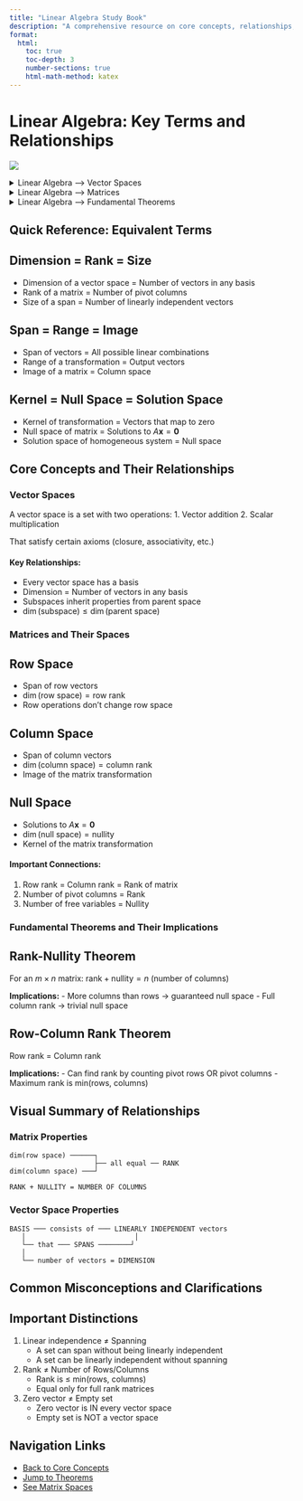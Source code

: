 ```yaml
---
title: "Linear Algebra Study Book"
description: "A comprehensive resource on core concepts, relationships, and theorems in linear algebra."
format:
  html:
    toc: true
    toc-depth: 3
    number-sections: true
    html-math-method: katex
---
```


# Linear Algebra: Key Terms and Relationships

![](https://mermaid.ink/img/pako:eNp9VF1vmzAU_SuW-zhSBQj5QNqkJGjSpK2a2moPc_pgwAlWjY2MSZNW_e-9gJ0mdF0UIeN77rnn3mP8gjOVMxzjnaZVge6TjUTwW5KfXDKq0VLsWKrpAxqNvqEV-cMyozS6q2jG6geL7WJr8osazYfbCfneyJyWTBoq0H3BlGZlC-lBq57XJwnbcskNV9Kmr3wbouSOGfTETYFonncQRGWO6owKEFg2wvBK8Iza5AviwCp2olaB3aeuwR8yZxWDh8zYEJQ6UPIpJHOQtSpTLjsRH9oLyYrW_KQhtLtOgzgiflJhUA3tmoLCoqKybp_vZV1qShIOM63P5hWmLuaTm6ZMmUZqi_Z9-1AAhnZEqdXR56x753xyq576Ty3Z2rcRGD6IaIk0QPYXszyBUpLzEn3tIJrKxyF_QNZKNKW8LBHY4HuJrEcNqjicq2JR_yoUQuNCXJYJbQjKQGJnDzIKLQ9ANR6CXA0JNNwch_wT8pvvlTlJm9htMJLRnMsdkkqOnplWCIzUnH1ApmfWVB1XO7fzVpL-swFPYHd00wtxH46lS3wLoqTNRV-c4E664-8HVQ-Zg9btkXXkti_dhQMbB1Jr5CfTtkT2VA-1hTZKyRK8gAPHalTQPUM13AKo5s-sI6rNUTC4JLZciPhqu9h6tdHqkcVXYRja9eiJ56aIJ9XB4Vfe2ktsTpr-JyeoDtjDJdMl5Tlcby-tug02BSvZBsewzKl-3OCNfAUcbYy6O8oMx0Y3zMNaNbsCx1sqanhrqpwalnAKd2TpIHBm_yp1_orjF3zAsR_515E_g_9iPo-mwWTm4SOOg2h-Hc1n4TiMFrPpOIpmrx5-7hj865k_Hs8XwXg6XURRNJ2-vgFBU7c1)

<details>
<summary>Linear Algebra --> Vector Spaces</summary>

```mermaid
graph TD
    A[Linear Algebra] --> B[Vector Spaces]

    B --> B1[Definition]
    B1 --> B1a[Set with addition and scalar multiplication]

    B --> B2[Vectors]
    B2 --> B2a[Linear Independence]
    B2 --> B2b[Linear Dependence]
    B2 --> B2c[Linear Combinations]

    B --> B3[Basis]
    B3 --> B3a[Linearly independent set that spans space]
    B3 --> B3b[Dimension]
    B3b --> B3b1[Number of vectors in any basis]

style A fill:#f9f,stroke:#333,stroke-width:4px
style B fill:#bbf,stroke:#333,stroke-width:2px
```

</details>

<details>
<summary>Linear Algebra --> Matrices</summary>

```mermaid
graph TD
    A[Linear Algebra] --> C[Matrices]
    C --> C1[Row Space]
    C1 --> C1a[Span of row vectors]
    C1 --> C1b[dim = row rank]

    C --> C2[Column Space]
    C2 --> C2a[Span of column vectors]
    C2 --> C2b[dim = column rank]

    C --> C3[Null Space]
    C3 --> C3a[Solutions to Ax = 0]
    C3 --> C3b[dim = nullity]

    C --> C4[Pivots]
    C4 --> C4a[Leading non-zero entries]
    C4 --> C4b[Number of pivots = rank]

style A fill:#f9f,stroke:#333,stroke-width:4px
style C,D fill:#bbf,stroke:#333,stroke-width:2px
```

</details>

<details>
<summary>Linear Algebra --> Fundamental Theorems</summary>

```mermaid
graph TD
    A[Linear Algebra] --> D[Fundamental Theorems]

    D --> D1[Rank-Nullity Theorem]
    D1 --> D1a[rank + nullity = number of columns]

    D --> D2[Row-Column Rank]
    D2 --> D2a[row rank = column rank]

    D --> D3[Basis Theorem]
    D3 --> D3a[All bases have same size]

style A fill:#f9f,stroke:#333,stroke-width:4px
style D fill:#bbf,stroke:#333,stroke-width:2px
```

</details>

## Quick Reference: Equivalent Terms

::: {.callout-note appearance="minimal"}
## Dimension = Rank = Size
- Dimension of a vector space = Number of vectors in any basis
- Rank of a matrix = Number of pivot columns
- Size of a span = Number of linearly independent vectors
:::

::: {.callout-note appearance="minimal"}
## Span = Range = Image
- Span of vectors = All possible linear combinations
- Range of a transformation = Output vectors
- Image of a matrix = Column space
:::

::: {.callout-note appearance="minimal"}
## Kernel = Null Space = Solution Space
- Kernel of transformation = Vectors that map to zero
- Null space of matrix = Solutions to $A\mathbf{x} = \mathbf{0}$
- Solution space of homogeneous system = Null space
:::

## Core Concepts and Their Relationships

### Vector Spaces
::: {.callout-important}
A vector space is a set with two operations:
1. Vector addition
2. Scalar multiplication

That satisfy certain axioms (closure, associativity, etc.)
:::

#### Key Relationships:
- Every vector space has a basis
- Dimension = Number of vectors in any basis
- Subspaces inherit properties from parent space
- $\dim(\text{subspace}) \leq \dim(\text{parent space})$

### Matrices and Their Spaces

::: {.panel-tabset}
## Row Space
- Span of row vectors
- $\dim(\text{row space}) = \text{row rank}$
- Row operations don't change row space

## Column Space
- Span of column vectors
- $\dim(\text{column space}) = \text{column rank}$
- Image of the matrix transformation

## Null Space
- Solutions to $A\mathbf{x} = \mathbf{0}$
- $\dim(\text{null space}) = \text{nullity}$
- Kernel of the matrix transformation
:::

#### Important Connections:
1. Row rank = Column rank = Rank of matrix
2. Number of pivot columns = Rank
3. Number of free variables = Nullity

### Fundamental Theorems and Their Implications

::: {.callout-tip}
## Rank-Nullity Theorem
For an $m \times n$ matrix:
$\text{rank} + \text{nullity} = n$ (number of columns)

**Implications:**
- More columns than rows → guaranteed null space
- Full column rank → trivial null space
:::

::: {.callout-tip}
## Row-Column Rank Theorem
Row rank = Column rank

**Implications:**
- Can find rank by counting pivot rows OR pivot columns
- Maximum rank is min(rows, columns)
:::

## Visual Summary of Relationships

### Matrix Properties
```
dim(row space) ──────┐
                     ├── all equal ── RANK
dim(column space) ───┘

RANK + NULLITY = NUMBER OF COLUMNS
```

### Vector Space Properties
```
BASIS ─── consists of ─── LINEARLY INDEPENDENT vectors
   │                           │
   └── that ─── SPANS ────────┘
   │
   └── number of vectors = DIMENSION
```

## Common Misconceptions and Clarifications

::: {.callout-warning}
## Important Distinctions
1. Linear independence ≠ Spanning
   - A set can span without being linearly independent
   - A set can be linearly independent without spanning

2. Rank ≠ Number of Rows/Columns
   - Rank is ≤ min(rows, columns)
   - Equal only for full rank matrices

3. Zero vector ≠ Empty set
   - Zero vector is IN every vector space
   - Empty set is NOT a vector space
:::

## Navigation Links
- [Back to Core Concepts](#core-concepts-and-their-relationships)
- [Jump to Theorems](#fundamental-theorems-and-their-implications)
- [See Matrix Spaces](#matrices-and-their-spaces)
